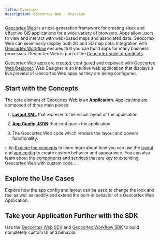 ```yaml
---
title: Overview
description: Geocortex Web - Overview
---
```



[Geocortex Web](https://www.geocortex.com/products/gxw/) is a next-generation framework for creating sleek and effective GIS applications for a wide variety of browsers. Apps allow users to view and interact with web-based maps and associated data. Geocortex Web can seamlessly display both 2D and 3D map data. Integration with [Geocortex Workflow](../workflow/overview.mdx) ensures that you can build apps for many business processes. Geocortex Web is part of the [Geocortex suite of products](https://www.geocortex.com/products/).

Geocortex Web apps are created, configured and deployed with [Geocortex Web Designer](https://apps.geocortex.com/webviewer/designer/). Web Designer is an intuitive web application that displays a live preview of Geocortex Web apps as they are being configured.

<DesignerCallout />

## Start with the Concepts

The core element of Geocortex Web is an **Application**. Applications are composed of three main pieces:

1. [**Layout XML**](configuration-layout.mdx) that represents the visual layout of the application.

2. [**App Config JSON**](configuration-app-config.mdx) that configures the application.

3. The Geocortex Web code which renders the layout and powers functionality.

:::tip
[Explore the concepts](key-concepts.mdx) to learn more about how you can use the [layout](configuration-layout.mdx) and [app config](configuration-app-config.mdx) to create custom behavior and appearance. You can also learn about the [components](sdk-components-overview.mdx) and [services](sdk-services-overview.mdx) that are key to extending Geocortex Web with custom code.
:::

## Explore the Use Cases

Explore how the app config and layout can be used to change the look and feel as well as modify and extend the built-in behavior of a Geocortex Web Application.

<UseCaseContainer>
    <UseCaseCard
        title="Configure a Button to Run Custom Behavior"
        description="Use app config and layout to configure a button to run built-in commands and operations"
        link="tutorial-configure-button-click"
    />
    <UseCaseCard
        title="Customize the Application Theme"
        description="Customize a built in application theme"
        link="tutorial-customize-application-theme"
    />
    <UseCaseCard
        title="Display a Custom Form"
        description="Display a custom form using Geocortex Workflow"
        link="tutorial-display-custom-form"
    />
    <UseCaseCard
        title="Take Custom Behavior even Further with Workflow"
        description="Use Geocortex Workflow to configure custom behavior for button presses, application startup, map clicks and more"
        link="tutorial-change-default-map-click-behavior"
    />
</UseCaseContainer>

## Take your Application Further with the SDK

Use the [Geocortex Web SDK](sdk-overview.mdx) and [Geocortex Workflow SDK](../workflow/sdk-web-overview.mdx) to build completely custom UI and behavior.

<UseCaseContainer>
    <UseCaseCard
        title="Implement a Custom Form Element with Geocortex Workflow"
        description="Extend Geocortex Workflow forms with custom UI and functionality"
        link="tutorial-implement-custom-form-elements"
    />
    <UseCaseCard
        title="Create a Custom Activity with Geocortex Workflow"
        description="Define custom behavior in Geocortex Workflow that can be leveraged in Geocortex Web"
        link="tutorial-implement-custom-activity"
    />
    <UseCaseCard
        title="Extend Geocortex Web Functionality with Custom Commands and Operations"
        description="Add commands and operations to Geocortex Web that implement custom behavior"
        link="tutorial-implement-command-operation"
    />
    <UseCaseCard
        title="Create new UI elements with Custom Components"
        description="Create fully custom UI components that can be used in Geocortex Web apps"
        link="sdk-create-component"
    />
    <UseCaseCard
        title="Extend Geocortex Web's Capabilities with Custom Services"
        description="Create services which can provide utility functions, do background work, and more"
        link="sdk-create-service"
    />
</UseCaseContainer>

